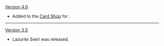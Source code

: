 {{Change History/Header}}
[[Version 4.0]]
* Added to the [[Genius Invokation TCG/Card Shop|Card Shop]] for {{Item|Lucky Coin|x=12,000}}.
----
[[Version 3.5]]
* Lazurite Swirl was released.